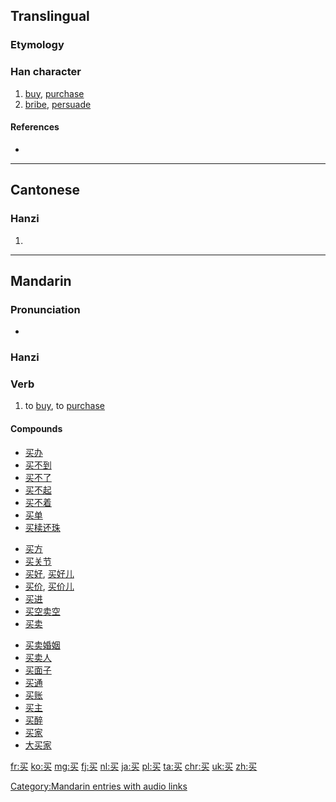 {{also|買}}
==Translingual==
{{stroke order}}

===Etymology===
{{Han simp|買|t=买}}

===Han character===
{{Han char|rn=5|rad=乙|as=05|sn=6|four=|canj=弓卜大 (NYK)|ids=⿱[[乛]][[头]]}}

# [[buy]], [[purchase]]
# [[bribe]], [[persuade]]

====References====
* {{Han ref|kx=0084.141|hdz=10053.100|uh=4E70|ud=20080}}

----

==Cantonese==

===Hanzi===
{{yue-hanzi|jyut=[[maai5]]|y=maai5|tra=買}}

# {{defn|lang=yue|sort=乙05}}

----

==Mandarin==
{{zh-hanzi-box|买|買}}

===Pronunciation===
* {{audio|zh-mǎi.ogg|audio|lang=cmn}}

===Hanzi===
{{cmn-hanzi|tra=買|pin=[[mǎi]] ([[mai3]])|wg=mai<sup>3</sup>}}

===Verb===
{{cmn-verb|s|tra=買|pin=mǎi|pint=mai3}}

# to [[buy]], to [[purchase]]
#: {{zh-usex|我 '''买 了''' 辆 新 车。|I '''bought''' a new car.}}

====Compounds====
{{rel-top|Compounds}}
{{top3}}
* [[买办]]
* [[买不到]]
* [[买不了]]
* [[买不起]]
* [[买不着]]
* [[买单]]
* [[买椟还珠]]
{{mid3}}
* [[买方]]
* [[买关节]]
* [[买好]], [[买好儿]]
* [[买价]], [[买价儿]]
* [[买进]]
* [[买空卖空]]
* [[买卖]]
{{mid3}}
* [[买卖婚姻]]
* [[买卖人]]
* [[买面子]]
* [[买通]]
* [[买账]]
* [[买主]]
* [[买醉]]
* [[买家]]
* [[大买家]]
{{bottom}}
{{rel-bottom}}

[[Category:Mandarin entries with audio links]]

[[fr:买]]
[[ko:买]]
[[mg:买]]
[[fj:买]]
[[nl:买]]
[[ja:买]]
[[pl:买]]
[[ta:买]]
[[chr:买]]
[[uk:买]]
[[zh:买]]